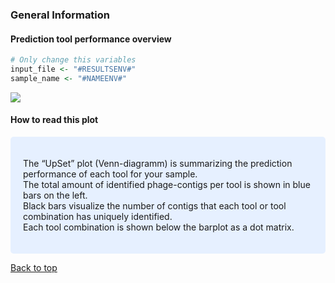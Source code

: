 ### General Information 

#### **Prediction tool performance overview**  


```r
# Only change this variables
input_file <- "#RESULTSENV#"
sample_name <- "#NAMEENV#"
```

![](input_file)
</center>

#### **How to read this plot**  
<style>
div.blue { background-color:#e6f0ff; border-radius: 5px; padding: 20px;}
</style>
<div class = "blue">

The "UpSet" plot (Venn-diagramm) is summarizing the prediction performance of each tool for your sample.  
The total amount of identified phage-contigs per tool is shown in blue bars on the left.  
Black bars visualize the number of contigs that each tool or tool combination has uniquely identified.   
Each tool combination is shown below the barplot as a dot matrix.
</div>


<a href="#top">Back to top</a>